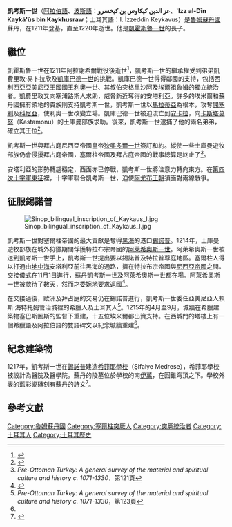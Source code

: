 '''凱考斯一世'''（[[阿拉伯語|阿拉伯語]]、[[波斯語|波斯語]]：'''عز الدين كيكاوس بن كيخسرو'''、''''Izz al-Dīn Kaykā'ũs bin Kaykhusraw'''；土耳其語：I. İzzeddin Keykavus）是[[魯姆蘇丹國|魯姆蘇丹國]]蘇丹，在1211年登基，直至1220年逝世。他是[[凱霍斯魯一世|凱霍斯魯一世]]的長子。

== 繼位 ==

凱霍斯魯一世在1211年[[安條克曲流戰役|阿拉謝希爾戰役]]後逝世<ref>{{cite web | language = en | publisher = Artibus Asiae | title = The Alaeddin Mosque in Konya Reconsidered | url = http://www.jstor.org/pss/3249676 | author = Scott Redford  | accessdate = 2009-09-13 }}</ref>，凱考斯一世的繼承權受到弟弟凱費里敦·易卜拉欣及[[凱庫巴德一世|凱庫巴德一世]]的挑戰。凱庫巴德一世得得鄰國的支持，包括西利西亞亞美尼亞王國國王[[利奧一世_(亞美尼亞國王)|利奧一世]]、其叔伯突格里沙阿及[[埃爾祖魯姆|埃爾祖魯姆]]的獨立統治者。凱費里敦又向塞浦路斯人求助，威脅新近奪得的安塔利亞。許多的埃米爾和蘇丹國擁有領地的貴族則支持凱考斯一世，凱考斯一世以[[馬拉蒂亞|馬拉蒂亞]]為根本，攻奪[[開塞利|開塞利]]及[[科尼亞|科尼亞]]，使利奧一世改變立場。凱庫巴德一世被迫流亡到[[安卡拉|安卡拉]]，向[[卡斯塔莫努|卡斯塔莫努]]（Kastamonu）的土庫曼部族求助。後來，凱考斯一世逮捕了他的兩名弟弟，確立其王位<ref>{{cite book | language = en | author = Claude Cahen | title = ''Pre-Ottoman Turkey: A general survey of the material and spiritual culture and history c. 1071-1330'' | date = 1968年  | publisher = Taplinger  | isbn = 159740456X | pages = 第120-121頁 }}</ref>。

凱考斯一世與拜占庭尼西亞帝國皇帝[[狄奧多爾一世|狄奧多爾一世]]簽訂和約。縱使一些土庫曼遊牧部族仍會侵擾拜占庭帝國，塞爾柱帝國及拜占庭帝國的戰事總算是終止了<ref>''Pre-Ottoman Turkey: A general survey of the material and spiritual culture and history c. 1071-1330''，第121頁</ref>。

安塔利亞的形勢轉趨穩定，西面亦已停戰，凱考斯一世將注意力轉向東方。在[[第四次十字軍東征|第四次十字軍東征]]裡，十字軍聯合凱考斯一世，迫使[[阿尤布王朝|阿尤布王朝]]須面對兩線戰爭。

== 征服錫諾普 ==
[[File:Sinop_bilingual_inscription_of_Kaykaus_I.jpg|right]]

凱考斯一世對塞爾柱帝國的最大貢獻是奪得[[黑海|黑海]]的港口[[錫諾普|錫諾普]]。1214年，土庫曼遊牧部族在城外狩獵期間俘獲特拉布宗帝國的[[阿萊希奧斯一世_(特拉布宗帝國)|阿萊希奧斯一世]]。阿萊希奧斯一世被送到凱考斯一世手上，凱考斯一世提出要以錫諾普及特拉普尊庭地區。塞爾柱人得以打通由[[地中海|地中海]]安塔利亞前往黑海的通路，擠在特拉布宗帝國與[[尼西亞帝國|尼西亞帝國]]之間。交接儀式在11月1日進行，蘇丹凱考斯一世及阿萊希奧斯一世都在場。阿萊希奧斯一世被款待了數天，然而才委婉地要求返國<ref name="Pontos">{{cite book | language = en | author = Anthony Bryer and Richard Winfield | title = ''The Byzantine Monuments and Topography of the Pontos'' | date = 1985年 | series =  第1冊 | publisher = Dumbarton Oaks | pages = 第71-72頁 }}</ref>。

在交接過後，歐洲及拜占庭的交易仍在錫諾普進行，凱考斯一世委任亞美尼亞人賴斯·海特托姆管治城裡的希臘人及土耳其人<ref>''Pre-Ottoman Turkey: A general survey of the material and spiritual culture and history c. 1071-1330''，第123頁</ref>。1215年的4月至9月，城牆在希臘建築物塞巴斯圖斯的監督下重建，十五位埃米爾都出資支持。在西城門的塔樓上有一個希臘語及阿拉伯語的雙語碑文以紀念城牆重建<ref name="Pontos" />。

== 紀念建築物 ==

1217年，凱考斯一世在[[錫諾普|錫諾普]]建造[[希菲耶學校|希菲耶學校]]（Şifaiye Medrese），希菲耶學校被設計為醫院及醫學院。蘇丹的陵墓位於學校的南[[伊萬|伊萬]]，在圓錐穹頂之下。學校外表的藍彩瓷磚刻有蘇丹的詩文<ref>{{cite journal | last = Redford | first = Scott | title = The Alaeddin Mosque in Konya Reconsidered | journal = Artibus Asiae | volume = 51 | issue = 1/2 | pages = 71 | publisher = Artibus Asiae Publishers | location = Zürich | date = 1991 | url = http://www.jstor.org/stable/3249676 | issn = 00043648 | accessdate = 2009-09-14 | archive-date = 2019-08-09 | archive-url = https://web.archive.org/web/20190809094351/https://www.jstor.org/stable/3249676 | dead-url = no }}</ref>。

==參考文獻==
<div class="references-small">
<references />
</div>

{{start box}}
{{succession box|title=[[魯姆蘇丹國|魯姆蘇丹國]]蘇丹|before=[[凱霍斯魯一世|凱霍斯魯一世]]|after=[[凱庫巴德一世|凱庫巴德一世]]|years=1211年–1220年}}
{{end box}}

{{塞爾柱王朝}}
[[Category:魯姆蘇丹國|Category:魯姆蘇丹國]]
[[Category:塞爾柱突厥人|Category:塞爾柱突厥人]]
[[Category:突厥統治者|Category:突厥統治者]]
[[Category:土耳其人|Category:土耳其人]]
[[Category:土耳其歷史|Category:土耳其歷史]]